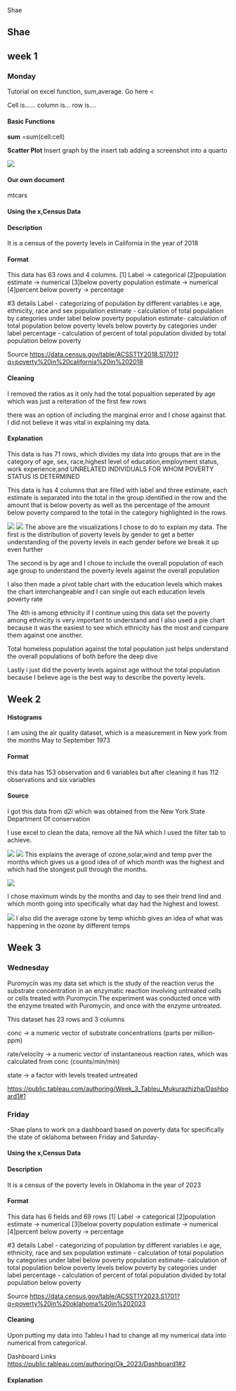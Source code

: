 Shae

## Shae


## week 1

### Monday

Tutorial on excel function, sum,average.
Go here <

Cell is......
column is...
row is....

#### Basic Functions

**sum**
=sum(cell:cell)

**Scatter Plot**
Insert graph by the insert tab 
adding a screenshot into a quarto 

![](Scatter1.png)

#### Our own document 
mtcars

#### Using the x,Census Data 

#### Description 
It is a census of the poverty levels in California in the year of 2018 

#### Format 

This data has 63 rows and 4 columns.
[1] Label -> categorical
[2]population estimate ->  numerical
[3]below poverty population estimate -> numerical
[4]percent below poverty -> percentage

#3 details 
Label - categorizing of population by different variables i.e age, ethnicity, race and sex
population estimate - calculation of total population by categories under label
below poverty population estimate- calculation of total population below poverty levels  below poverty by categories under label
percentage - calculation of percent of total population divided by total population below poverty

Source 
<https://data.census.gov/table/ACSST1Y2018.S1701?q=poverty%20in%20california%20in%202018>

#### Cleaning
I removed the ratios as it only had the total popualtion seperated by age which was just a reiteration of the first few rows 

there was an option of including the marginal error and I chose against that. I did not believe it was 
vital in explaining my data.

#### Explanation
This data is has 71 rows, which divides my data into groups that are in the category of age, sex,
race,highest level of education,employment status, work experience,and UNRELATED INDIVIDUALS FOR WHOM POVERTY STATUS IS DETERMINED

This data is has 4 columns that are filled with label and three estimate, each estimate is separated into the total
in the group identified in the row and the amount that is below poverty as well as the percentage of the amount below poverty compared to the total in the category highlighted in the rows.

![](Plots1.png)
![](Plots2.png)
The above are the visualizations I chose to do to explain my data.
The first is the distribution of poverty levels by gender to get a better understanding of the poverty levels in each gender before we break it up even further 

The second is by age and I chose to include the overall population of each age group to understand the poverty levels against the overall population

I also then made a pivot table chart with the education levels which makes the chart interchangeable and I can single out each education levels poverty rate

The 4th is among ethnicity if I continue using this data set the poverty among ethnicity is very important to understand and I also used a pie chart because it was the easiest to see which ethnicity has the most and compare them against one another.

Total homeless population against the total population just helps understand the overall populations of both before the deep dive 

Lastly i just did the poverty levels against age without the total population because I believe age is the best way to describe the poverty levels.

## Week 2

#### Histograms

I am using the air quality dataset, which is a measurement in New york from the months
May to September 1973

#### Format 
this data has 153 observation and 6 variables but after cleaning it has 112 observations and six variables

#### Source 
I got this data from d2l which was obtained from the New York State Department Of conservation

I use excel to clean the data, remove all the NA which I used the filter tab to achieve. 

![](Histogram.png)
![](Config.png)
This explains the average of ozone,solar,wind and temp pver the months which gives us a good idea of of which month was the highest and which had the stongest pull through the months.


![](Config1.png)

I chose maximum winds by the months and day to see their trend lind and which month 
going into specifically what day had the highest and lowest.



![](AvgTemp.png)
I also did the average ozone by temp whichb gives an idea of what was happening in
the ozone by different temps


## Week 3

### Wednesday

Puromycin was my data set which is the study of the reaction verus the substrate concentration in an enzymatic reaction involving untreated cells or cells treated with Puromycin.The experiment was conducted once with the enzyme treated with Puromycin, and once with the enzyme untreated.

This dataset has 23 rows and 3 columns


conc -> a numeric vector of substrate concentrations (parts per million-ppm)

rate/velocity  -> a numeric vector of instantaneous reaction rates, which was calculated from conc (counts/min/min)

state -> a factor with levels treated untreated


<https://public.tableau.com/authoring/Week_3_Tableu_Mukurazhizha/Dashboard1#1>

### Friday

-Shae plans to work on a dashboard based on poverty data for specifically the state of oklahoma between Friday and Saturday-

#### Using the x,Census Data 

#### Description 
It is a census of the poverty levels in Oklahoma in the year of 2023 

#### Format 

This data has 6 fields and 69 rows
[1] Label -> categorical
[2]population estimate ->  numerical
[3]below poverty population estimate -> numerical
[4]percent below poverty -> percentage

#3 details 
Label - categorizing of population by different variables i.e age, ethnicity, race and sex
population estimate - calculation of total population by categories under label
below poverty population estimate- calculation of total population below poverty levels  below poverty by categories under label
percentage - calculation of percent of total population divided by total population below poverty

Source 
<https://data.census.gov/table/ACSST1Y2023.S1701?q=poverty%20in%20oklahoma%20in%202023>

#### Cleaning

Upon putting my data into Tableu I had to change all my numerical data into numerical from categorical.


Dashboard Links
<https://public.tableau.com/authoring/Ok_2023/Dashboard1#2>

#### Explanation



